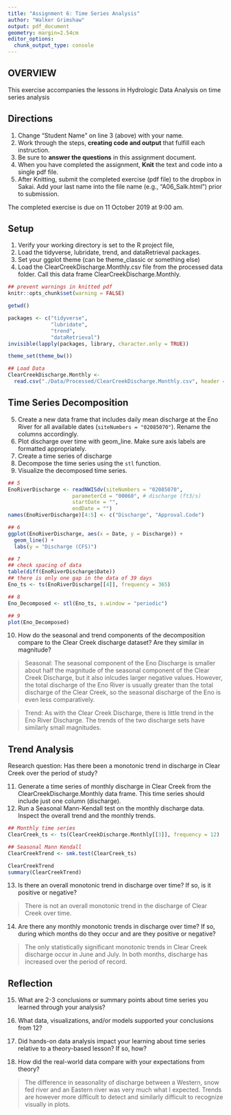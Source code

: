 ```yaml
---
title: "Assignment 6: Time Series Analysis"
author: "Walker Grimshaw"
output: pdf_document
geometry: margin=2.54cm
editor_options: 
  chunk_output_type: console
---
```


## OVERVIEW

This exercise accompanies the lessons in Hydrologic Data Analysis on time series analysis

## Directions
1. Change "Student Name" on line 3 (above) with your name.
2. Work through the steps, **creating code and output** that fulfill each instruction.
3. Be sure to **answer the questions** in this assignment document.
4. When you have completed the assignment, **Knit** the text and code into a single pdf file.
5. After Knitting, submit the completed exercise (pdf file) to the dropbox in Sakai. Add your last name into the file name (e.g., "A06_Salk.html") prior to submission.

The completed exercise is due on 11 October 2019 at 9:00 am.

## Setup

1. Verify your working directory is set to the R project file, 
2. Load the tidyverse, lubridate, trend, and dataRetrieval packages. 
3. Set your ggplot theme (can be theme_classic or something else)
4. Load the ClearCreekDischarge.Monthly.csv file from the processed data folder. Call this data frame ClearCreekDischarge.Monthly.

```r
## prevent warnings in knitted pdf
knitr::opts_chunk$set(warning = FALSE)

getwd()

packages <- c("tidyverse",
              "lubridate",
              "trend",
              "dataRetrieval")
invisible(lapply(packages, library, character.only = TRUE)) 

theme_set(theme_bw())

## Load Data
ClearCreekDischarge.Monthly <-
  read.csv("./Data/Processed/ClearCreekDischarge.Monthly.csv", header = T)
```

## Time Series Decomposition
5. Create a new data frame that includes daily mean discharge at the Eno River for all available dates (`siteNumbers = "02085070"`). Rename the columns accordingly.
6. Plot discharge over time with geom_line. Make sure axis labels are formatted appropriately.
7. Create a time series of discharge
8. Decompose the time series using the `stl` function.
9. Visualize the decomposed time series.
```r
## 5
EnoRiverDischarge <- readNWISdv(siteNumbers = "02085070",
                     parameterCd = "00060", # discharge (ft3/s)
                     startDate = "",
                     endDate = "")
names(EnoRiverDischarge)[4:5] <- c("Discharge", "Approval.Code")

## 6
ggplot(EnoRiverDischarge, aes(x = Date, y = Discharge)) +
  geom_line() +
  labs(y = "Discharge (CFS)")

## 7
## check spacing of data
table(diff(EnoRiverDischarge$Date))
## there is only one gap in the data of 39 days
Eno_ts <- ts(EnoRiverDischarge[[4]], frequency = 365)

## 8
Eno_Decomposed <- stl(Eno_ts, s.window = "periodic")

## 9
plot(Eno_Decomposed)
```

10. How do the seasonal and trend components of the decomposition compare to the Clear Creek discharge dataset? Are they similar in magnitude?

> Seasonal: The seasonal component of the Eno Discharge is smaller about half the magnitude of the seasonal component of the Clear Creek Discharge, but it also inlcudes larger negative values. However, the total discharge of the Eno River is usually greater than the total discharge of the Clear Creek, so the seasonal discharge of the Eno is even less comparatively.

> Trend: As with the Clear Creek Discharge, there is little trend in the Eno River Discharge. The trends of the two discharge sets have similarly small magnitudes.

## Trend Analysis
Research question: Has there been a monotonic trend in discharge in Clear Creek over the period of study?

11. Generate a time series of monthly discharge in Clear Creek from the ClearCreekDischarge.Monthly data frame. This time series should include just one column (discharge). 
12. Run a Seasonal Mann-Kendall test on the monthly discharge data. Inspect the overall trend and the monthly trends. 
```r
## Monthly time series
ClearCreek_ts <- ts(ClearCreekDischarge.Monthly[[3]], frequency = 12)

## Seasonal Mann Kendall
ClearCreekTrend <- smk.test(ClearCreek_ts)

ClearCreekTrend
summary(ClearCreekTrend)
```

13. Is there an overall monotonic trend in discharge over time? If so, is it positive or negative?

> There is not an overall monotonic trend in the discharge of Clear Creek over time.

14. Are there any monthly monotonic trends in discharge over time? If so, during which months do they occur and are they positive or negative?

> The only statistically significant monotonic trends in Clear Creek discharge occur in June and July. In both months, discharge has increased over the period of record.

## Reflection
15. What are 2-3 conclusions or summary points about time series you learned through your analysis?

> 

16. What data, visualizations, and/or models supported your conclusions from 12?

> 

17. Did hands-on data analysis impact your learning about time series relative to a theory-based lesson? If so, how?

>

18.	How did the real-world data compare with your expectations from theory?

> The difference in seasonality of discharge between a Western, snow fed river and an Eastern river was very much what I expected. Trends are however more difficult to detect and similarly difficult to recognize visually in plots.
